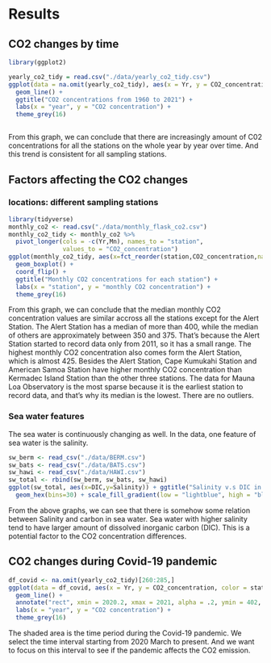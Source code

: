 # Results

## CO2 changes by time

```r
library(ggplot2)

yearly_co2_tidy = read.csv("./data/yearly_co2_tidy.csv")
ggplot(data = na.omit(yearly_co2_tidy), aes(x = Yr, y = CO2_concentration, color = station)) +
  geom_line() +
  ggtitle("CO2 concentrations from 1960 to 2021") +
  labs(x = "year", y = "CO2 concentration") + 
  theme_grey(16)
```
```r

```


From this graph, we can conclude that there are increasingly amount of C02 concentrations for all the stations on the whole year by year over time. And this trend is consistent for all sampling stations.


## Factors affecting the CO2 changes

### locations: different sampling stations

```r
library(tidyverse)
monthly_co2 <- read.csv("./data/monthly_flask_co2.csv")
monthly_co2_tidy <- monthly_co2 %>%
  pivot_longer(cols = -c(Yr,Mn), names_to = "station", 
               values_to = "CO2_concentration")
ggplot(monthly_co2_tidy, aes(x=fct_reorder(station,CO2_concentration,na.rm=TRUE), y=CO2_concentration)) +
  geom_boxplot() +
  coord_flip() +
  ggtitle("Monthly CO2 concentrations for each station") +
  labs(x = "station", y = "monthly CO2 concentration") + 
  theme_grey(16)
```

From this graph, we can conclude that the median monthly CO2 concentration values are similar accross all the stations except for the Alert Station. The Alert Station has a median of more than 400, while the median of others are approximately between 350 and 375. That's because the Alert Station started to record data only from 2011, so it has a small range. The highest monthly CO2 concentration also comes form the Alert Station, which is almost 425. Besides the Alert Station, Cape Kumukahi Station and American Samoa Station have higher monthly CO2 concentration than Kermadec Island Station than the other three stations. The data for Mauna Loa Observatory is the most sparse because it is the earliest station to record data, and that's why its median is the lowest. There are no outliers.

### Sea water features

The sea water is continuously changing as well. In the data, one feature of sea water is the salinity. 

```r
sw_berm <- read_csv("./data/BERM.csv")
sw_bats <- read_csv("./data/BATS.csv")
sw_hawi <- read_csv("./data/HAWI.csv")
sw_total <- rbind(sw_berm, sw_bats, sw_hawi)
ggplot(sw_total, aes(x=DIC,y=Salinity)) + ggtitle("Salinity v.s DIC in BERM") + facet_wrap(~Station) +
  geom_hex(bins=30) + scale_fill_gradient(low = "lightblue", high = "blue")
```

From the above graphs, we can see that there is somehow some relation between Salinity and carbon in sea water. Sea water with higher salinity tend to have larger amount of dissolved inorganic carbon (DIC). This is a potential factor to the CO2 concentration differences.

## CO2 changes during Covid-19 pandemic

```r
df_covid <- na.omit(yearly_co2_tidy)[260:285,]
ggplot(data = df_covid, aes(x = Yr, y = CO2_concentration, color = station)) +
  geom_line() +
  annotate("rect", xmin = 2020.2, xmax = 2021, alpha = .2, ymin = 402, ymax = 422) +
  labs(x = "year", y = "CO2 concentration") + 
  theme_grey(16)
```

The shaded area is the time period during the Covid-19 pandemic. We select the time interval starting from 2020 March to present. And we want to focus on this interval to see if the pandemic affects the CO2 emission.
